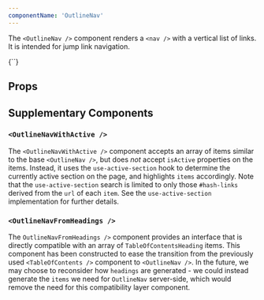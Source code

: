 ```yaml
---
componentName: 'OutlineNav'
---
```


The `<OutlineNav />` component renders a `<nav />` with a vertical list of links. It is intended for jump link navigation.

<LiveComponent>
	{`<OutlineNav items={[
	{ title: 'Hello 1', url: '#hello1' },
	{ title: 'Hello 2', url: '#hello2' },
	{
		title: 'Hello 3',
		url: '#hello3',
		isActive: true,
		items: [
			{ title: 'Nested 1', url: '#nested1' },
			{ title: 'Nested 2', url: '#nested2', isActive: true },
			{ title: 'Nested 3', url: '#nested3' },
		],
	},
	{ title: 'Hello 4', url: '#hello4' },
	{ title: 'This is a very long truncated list item which rather than flowing to multiple lines should be truncated and stick to one line', url: '#long-item' },
]} />`}
</LiveComponent>

## Props

<PropsTable props={componentProps} />

## Supplementary Components

### `<OutlineNavWithActive />`

The `<OutlineNavWithActive />` component accepts an array of items similar to the base `<OutlineNav />`, but does _not_ accept `isActive` properties on the items. Instead, it uses the `use-active-section` hook to determine the currently active section on the page, and highlights `items` accordingly. Note that the `use-active-section` search is limited to only those `#hash-links` derived from the `url` of each `item`. See the `use-active-section` implementation for further details.

### `<OutlineNavFromHeadings />`

The `OutlineNavFromHeadings />` component provides an interface that is directly compatible with an array of `TableOfContentsHeading` items. This component has been constructed to ease the transition from the previously used `<TableOfContents />` component to `<OutlineNav />`. In the future, we may choose to reconsider how `headings` are generated - we could instead generate the `items` we need for `OutlineNav` server-side, which would remove the need for this compatibility layer component.
